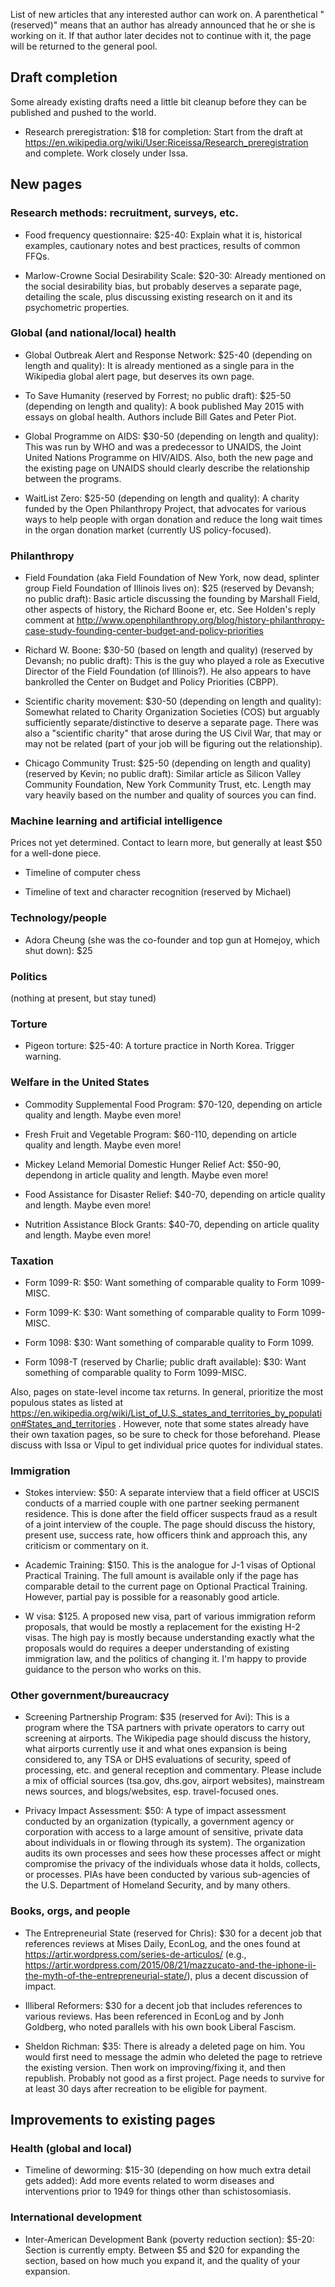 List of new articles that any interested author can work on. A parenthetical "(reserved)" means that an author has already announced that he or she is working on it. If that author later decides not to continue with it, the page will be returned to the general pool.

== Draft completion ==

Some already existing drafts need a little bit cleanup before they can be published and pushed to the world.

* Research preregistration: $18 for completion: Start from the draft at https://en.wikipedia.org/wiki/User:Riceissa/Research_preregistration and complete. Work closely under Issa.

== New pages ==

=== Research methods: recruitment, surveys, etc. ===

* Food frequency questionnaire: $25-40: Explain what it is, historical examples, cautionary notes and best practices, results of common FFQs.

* Marlow-Crowne Social Desirability Scale: $20-30: Already mentioned on the social desirability bias, but probably deserves a separate page, detailing the scale, plus discussing existing research on it and its psychometric properties.

=== Global (and national/local) health ===

* Global Outbreak Alert and Response Network: $25-40 (depending on length and quality): It is already mentioned as a single para in the Wikipedia global alert page, but deserves its own page.

* To Save Humanity (reserved by Forrest; no public draft): $25-50 (depending on length and quality): A book published May 2015 with essays on global health. Authors include Bill Gates and Peter Piot.

* Global Programme on AIDS: $30-50 (depending on length and quality): This was run by WHO and was a predecessor to UNAIDS, the Joint United Nations Programme on HIV/AIDS. Also, both the new page and the existing page on UNAIDS should clearly describe the relationship between the programs.

* WaitList Zero: $25-50 (depending on length and quality): A charity funded by the Open Philanthropy Project, that advocates for various ways to help people with organ donation and reduce the long wait times in the organ donation market (currently US policy-focused).

=== Philanthropy ===

* Field Foundation (aka Field Foundation of New York, now dead, splinter group Field Foundation of Illinois lives on): $25 (reserved by Devansh; no public draft): Basic article discussing the founding by Marshall Field, other aspects of history, the Richard Boone er, etc. See Holden's reply comment at http://www.openphilanthropy.org/blog/history-philanthropy-case-study-founding-center-budget-and-policy-priorities

* Richard W. Boone: $30-50 (based on length and quality) (reserved by Devansh; no public draft): This is the guy who played a role as Executive Director of the Field Foundation (of Illinois?). He also appears to have bankrolled the Center on Budget and Policy Priorities (CBPP).

* Scientific charity movement: $30-50 (depending on length and quality): Somewhat related to Charity Organization Societies (COS) but arguably sufficiently separate/distinctive to deserve a separate page. There was also a "scientific charity" that arose during the US Civil War, that may or may not be related (part of your job will be figuring out the relationship).

* Chicago Community Trust: $25-50 (depending on length and quality) (reserved by Kevin; no public draft): Similar article as Silicon Valley Community Foundation, New York Community Trust, etc. Length may vary heavily based on the number and quality of sources you can find.

=== Machine learning and artificial intelligence ===

Prices not yet determined. Contact to learn more, but generally at least $50 for a well-done piece.

* Timeline of computer chess

* Timeline of text and character recognition (reserved by Michael)

=== Technology/people ===

* Adora Cheung (she was the co-founder and top gun at Homejoy, which shut down): $25

=== Politics ===

(nothing at present, but stay tuned)

=== Torture ===

* Pigeon torture: $25-40: A torture practice in North Korea. Trigger warning.

=== Welfare in the United States ===

* Commodity Supplemental Food Program: $70-120, depending on article quality and length. Maybe even more!

* Fresh Fruit and Vegetable Program: $60-110, depending on article quality and length. Maybe even more!

* Mickey Leland Memorial Domestic Hunger Relief Act: $50-90, dependong in article quality and length. Maybe even more!

* Food Assistance for Disaster Relief: $40-70, depending on article quality and length. Maybe even more!

* Nutrition Assistance Block Grants: $40-70, depending on article quality and length. Maybe even more!

=== Taxation ===

* Form 1099-R: $50: Want something of comparable quality to Form 1099-MISC.

* Form 1099-K: $30: Want something of comparable quality to Form 1099-MISC.

* Form 1098: $30: Want something of comparable quality to Form 1099.

* Form 1098-T (reserved by Charlie; public draft available): $30: Want something of comparable quality to Form 1099-MISC.

Also, pages on state-level income tax returns. In general, prioritize the most populous states as listed at https://en.wikipedia.org/wiki/List_of_U.S._states_and_territories_by_population#States_and_territories . However, note that some states already have their own taxation pages, so be sure to check for those beforehand. Please discuss with Issa or Vipul to get individual price quotes for individual states.

=== Immigration ===

* Stokes interview: $50: A separate interview that a field officer at USCIS conducts of a married couple with one partner seeking permanent residence. This is done after the field officer suspects fraud as a result of a joint interview of the couple. The page should discuss the history, present use, success rate, how officers think and approach this, any criticism or commentary on it.

* Academic Training: $150. This is the analogue for J-1 visas of Optional Practical Training. The full amount is available only if the page has comparable detail to the current page on Optional Practical Training. However, partial pay is possible for a reasonably good article.

* W visa: $125. A proposed new visa, part of various immigration reform proposals, that would be mostly a replacement for the existing H-2 visas. The high pay is mostly because understanding exactly what the proposals would do requires a deeper understanding of existing immigration law, and the politics of changing it. I'm happy to provide guidance to the person who works on this.

=== Other government/bureaucracy ===

* Screening Partnership Program: $35 (reserved for Avi): This is a program where the TSA partners with private operators to carry out screening at airports. The Wikipedia page should discuss the history, what airports currently use it and what ones expansion is being considered to, any TSA or DHS evaluations of security, speed of processing, etc. and general reception and commentary. Please include a mix of official sources (tsa.gov, dhs.gov, airport websites), mainstream news sources, and blogs/websites, esp. travel-focused ones.

* Privacy Impact Assessment: $50: A type of impact assessment conducted by an organization (typically, a government agency or corporation with access to a large amount of sensitive, private data about individuals in or flowing through its system). The organization audits its own processes and sees how these processes affect or might compromise the privacy of the individuals whose data it holds, collects, or processes. PIAs have been conducted by various sub-agencies of the U.S. Department of Homeland Security, and by many others.

=== Books, orgs, and people ===

* The Entrepreneurial State (reserved for Chris): $30 for a decent job that references reviews at Mises Daily, EconLog, and the ones found at https://artir.wordpress.com/series-de-articulos/ (e.g., https://artir.wordpress.com/2015/08/21/mazzucato-and-the-iphone-ii-the-myth-of-the-entrepreneurial-state/), plus a decent discussion of impact.

* Illiberal Reformers: $30 for a decent job that includes references to various reviews. Has been referenced in EconLog and by Jonh Goldberg, who noted parallels with his own book Liberal Fascism.

* Sheldon Richman: $35: There is already a deleted page on him. You would first need to message the admin who deleted the page to retrieve the existing version. Then work on improving/fixing it, and then republish. Probably not good as a first project. Page needs to survive for at least 30 days after recreation to be eligible for payment.

== Improvements to existing pages ==

=== Health (global and local) ===

* Timeline of deworming: $15-30 (depending on how much extra detail gets added): Add more events related to worm diseases and interventions prior to 1949 for things other than schistosomiasis.

=== International development ===

* Inter-American Development Bank (poverty reduction section): $5-20: Section is currently empty. Between $5 and $20 for expanding the section, based on how much you expand it, and the quality of your expansion.